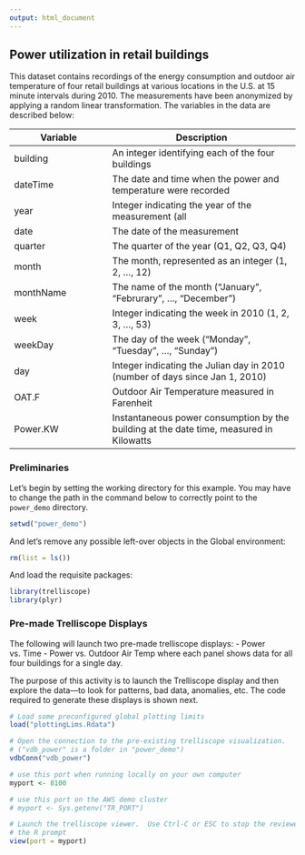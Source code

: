 ```yaml
---
output: html_document
---
```

## Power utilization in retail buildings ## 

This dataset contains recordings of the energy consumption and outdoor air temperature of four retail buildings at various locations in the U.S. at 15 minute intervals during 2010. The measurements have
been anonymized by applying a random linear transformation.
The variables in the data are described below:

Variable | Description
---------|-----------------
building | An integer identifying each of the four buildings
dateTime | The date and time when the power and temperature were recorded
year | Integer indicating the year of the measurement (all
date | The date of the measurement
quarter | The quarter of the year (Q1, Q2, Q3, Q4)
month | The month, represented as an integer (1, 2, ..., 12)
monthName | The name of the month ("January", "Februrary", ..., "December")
week |  Integer indicating the week in 2010 (1, 2, 3, ..., 53)
weekDay | The day of the week ("Monday", "Tuesday", ..., "Sunday")
day | Integer indicating the Julian day in 2010 (number of days since Jan 1, 2010)
OAT.F | Outdoor Air Temperature measured in Farenheit
Power.KW | Instantaneous power consumption by the building at the date time, measured in Kilowatts

### Preliminaries ###

Let's begin by setting the working directory for this example. You may have to change the path in the command below to correctly point to the `power_demo` directory.

```r
setwd("power_demo")
```

And let's remove any possible left-over objects in the Global environment:
```r
rm(list = ls())
```

And load the requisite packages:
```r
library(trelliscope)
library(plyr)
```

### Pre-made Trelliscope Displays ###

The following will launch two pre-made trelliscope displays:
- Power vs. Time 
- Power vs. Outdoor Air Temp 
where each panel shows data for all four buildings for a single day.  

The purpose of this activity is to launch the Trelliscope display and then explore the data---to look for patterns, bad data, anomalies, etc. The code required to generate these displays is shown next. <!-- Would be nice to have an internal comment here --> 

```r
# Load some preconfigured global plotting limits
load("plottingLims.Rdata")

# Open the connection to the pre-existing trelliscope visualization.
# ("vdb_power" is a folder in "power_demo")
vdbConn("vdb_power")

# use this port when running locally on your own computer
myport <- 8100 

# use this port on the AWS demo cluster
# myport <- Sys.getenv("TR_PORT") 

# Launch the trelliscope viewer.  Use Ctrl-C or ESC to stop the reviewer and return
# the R prompt
view(port = myport)
```
